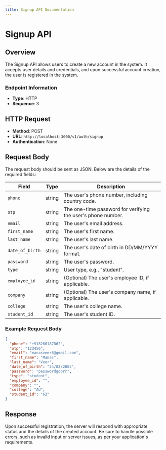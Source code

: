 ```yaml
---
title: Signup API Documentation
---
```


# Signup API

## Overview

The Signup API allows users to create a new account in the system. It accepts user details and credentials, and upon successful account creation, the user is registered in the system.

### Endpoint Information

- **Type**: HTTP
- **Sequence**: 3

## HTTP Request

- **Method**: POST
- **URL**: `http://localhost:3000/v1/auth/signup`
- **Authentication**: None

## Request Body

The request body should be sent as JSON. Below are the details of the required fields:

| Field         | Type   | Description                                    |
|---------------|--------|------------------------------------------------|
| `phone`       | string | The user's phone number, including country code. |
| `otp`         | string | The one-time password for verifying the user's phone number. |
| `email`       | string | The user's email address.                      |
| `first_name`  | string | The user's first name.                         |
| `last_name`   | string | The user's last name.                          |
| `date_of_birth` | string | The user's date of birth in DD/MM/YYYY format. |
| `password`    | string | The user's password.                           |
| `type`        | string | User type, e.g., "student".                    |
| `employee_id` | string | (Optional) The user's employee ID, if applicable. |
| `company`     | string | (Optional) The user's company name, if applicable. |
| `college`     | string | The user's college name.                       |
| `student_id`  | string | The user's student ID.                         |

### Example Request Body

```json
{
  "phone": "+918266187862",
  "otp": "123456",
  "email": "manasveer6@gmail.com",
  "first_name": "Manas",
  "last_name": "Veer",
  "date_of_birth": "24/02/2005",
  "password": "passwordgobrr",
  "type": "student",
  "employee_id": "",
  "company": "",
  "college": "AU",
  "student_id": "62"
}
```

## Response

Upon successful registration, the server will respond with appropriate status and the details of the created account. Be sure to handle possible errors, such as invalid input or server issues, as per your application's requirements.